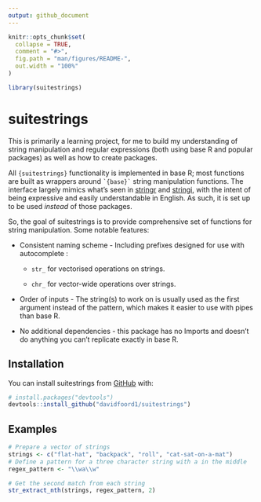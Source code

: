 ```yaml
---
output: github_document
---
```


<!-- README.md is generated from README.Rmd. Please edit that file -->

```r
knitr::opts_chunk$set(
  collapse = TRUE,
  comment = "#>",
  fig.path = "man/figures/README-",
  out.width = "100%"
)

library(suitestrings)
```

# suitestrings

<!-- badges: start -->

<!-- badges: end -->

This is primarily a learning project, for me to build my understanding of string manipulation and regular expressions (both using base R and popular packages) as well as how to create packages.

All `{suitestrings}` functionality is implemented in base R; most functions are built as wrappers around `` `{base}` `` string manipulation functions. The interface largely mimics what's seen in [stringr](https://stringr.tidyverse.org/reference/index.html) and [stringi](https://stringi.gagolewski.com/rapi/stri_count.html), with the intent of being expressive and easily understandable in English. As such, it is set up to be used *instead* of those packages.

So, the goal of suitestrings is to provide comprehensive set of functions for string manipulation. Some notable features:

-   Consistent naming scheme - Including prefixes designed for use with autocomplete :

    -   `str_` for vectorised operations on strings.

    -   `chr_` for vector-wide operations over strings.

-   Order of inputs - The string(s) to work on is usually used as the first argument instead of the pattern, which makes it easier to use with pipes than base R.

-   No additional dependencies - this package has no Imports and doesn't do anything you can't replicate exactly in base R.

## Installation

You can install suitestrings from [GitHub](https://github.com/) with:

``` r
# install.packages("devtools")
devtools::install_github("davidfoord1/suitestrings")
```

## Examples

``` r
# Prepare a vector of strings
strings <- c("flat-hat", "backpack", "roll", "cat-sat-on-a-mat")
# Define a pattern for a three character string with a in the middle
regex_pattern <- "\\wa\\w"

# Get the second match from each string
str_extract_nth(strings, regex_pattern, 2)
```
